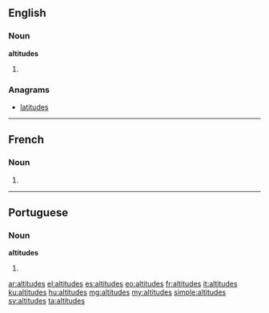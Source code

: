 ==English==

===Noun===
'''altitudes'''

# {{plural of|altitude}}

===Anagrams===
* [[latitudes]]

----

==French==

===Noun===
{{head|fr|g=f-p}}

# {{plural of|altitude|lang=fr}}

----

==Portuguese==

===Noun===
'''altitudes''' {{f}}

# {{plural of|altitude|lang=pt}}

[[ar:altitudes]]
[[el:altitudes]]
[[es:altitudes]]
[[eo:altitudes]]
[[fr:altitudes]]
[[it:altitudes]]
[[ku:altitudes]]
[[hu:altitudes]]
[[mg:altitudes]]
[[my:altitudes]]
[[simple:altitudes]]
[[sv:altitudes]]
[[ta:altitudes]]
